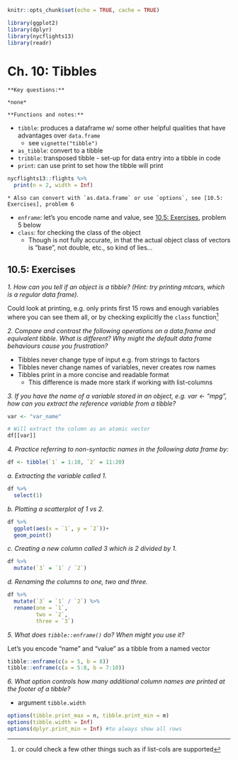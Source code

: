 
```r
knitr::opts_chunk$set(echo = TRUE, cache = TRUE)

library(ggplot2)
library(dplyr)
library(nycflights13)
library(readr)
```

# Ch. 10: Tibbles

```block2
**Key questions:**  
  
*none*
```

```block2
**Functions and notes:**
```

* `tibble`: produces a dataframe w/ some other helpful qualities that have advantages over `data.frame`
    * see `vignette("tibble")`
* `as_tibble`: convert to a tibble
* `tribble`: transposed tibble - set-up for data entry into a tibble in code
* `print`: can use print to set how the tibble will print
```r
nycflights13::flights %>% 
  print(n = 2, width = Inf)
```
    * Also can convert with `as.data.frame` or use `options`, see [10.5: Exercises], problem 6
* `enframe`: let's you encode name and value, see [10.5: Exercises], problem 5 below
* `class`: for checking the class of the object
    + Though is not fully accurate, in that the actual object class of vectors is "base", not double, etc., so kind of lies...

## 10.5: Exercises

*1. How can you tell if an object is a tibble? (Hint: try printing mtcars, which is a regular data frame).*  
  
Could look at printing, e.g. only prints first 15 rows and enough variables where you can see them all, or by checking explicitly the `class` function^[or could check a few other things such as if list-cols are supported]

*2. Compare and contrast the following operations on a data.frame and equivalent tibble. What is different? Why might the default data frame behaviours cause you frustration?*  
  
* Tibbles never change type of input e.g. from strings to factors 
* Tibbles never change names of variables, never creates row names
* Tibbles print in a more concise and readable format
    * This difference is made more stark if working with list-columns

*3. If you have the name of a variable stored in an object, e.g. var <- "mpg", how can you extract the reference variable from a tibble?*  
  
```r
var <- "var_name"

# Will extract the column as an atomic vector
df[[var]]
```

*4. Practice referring to non-syntactic names in the following data frame by:*  
  
```r
df <- tibble(`1` = 1:10, `2` = 11:20)

```

*a. Extracting the variable called 1.*  
```r
df %>% 
  select(1)
```
  

*b. Plotting a scatterplot of 1 vs 2.*  
```r
df %>% 
  ggplot(aes(x = `1`, y = `2`))+
  geom_point()
```
 
*c. Creating a new column called 3 which is 2 divided by 1.*  
  
```r
df %>% 
  mutate(`3` = `1` / `2`) 
```

*d. Renaming the columns to one, two and three.*  
```r
df %>% 
  mutate(`3` = `1` / `2`) %>% 
  rename(one = `1`,
         two = `2`,
         three = `3`)

```
  

*5. What does `tibble::enframe()` do? When might you use it?*  

Let's you encode "name" and "value" as a tibble from a named vector
```r
tibble::enframe(c(a = 5, b = 8))
tibble::enframe(c(a = 5:8, b = 7:10))
```

*6. What option controls how many additional column names are printed at the footer of a tibble?*  

* argument `tibble.width`

```r
options(tibble.print_max = n, tibble.print_min = m)
options(tibble.width = Inf)
options(dplyr.print_min = Inf) #to always show all rows
```
